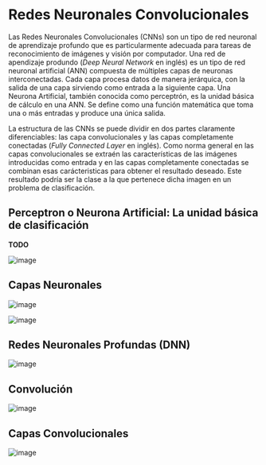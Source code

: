 
# Redes Neuronales Convolucionales

Las Redes Neuronales Convolucionales (CNNs) son un tipo de red neuronal de aprendizaje profundo que es particularmente adecuada para tareas de reconocimiento de imágenes y visión por computador. Una red de apendizaje produndo (*Deep Neural Network* en inglés) es un tipo de red neuronal artificial (ANN) compuesta de múltiples capas de neuronas interconectadas. Cada capa procesa datos de manera jerárquica, con la salida de una capa sirviendo como entrada a la siguiente capa. Una Neurona Artificial, también conocida como perceptrón, es la unidad básica de cálculo en una ANN. Se define como una función matemática que toma una o más entradas y produce una única salida.

La estructura de las CNNs se puede dividir en dos partes claramente diferenciables: las capa convolucionales y las capas completamente conectadas (*Fully Connected Layer* en inglés). Como norma general en las capas convolucionales se extraén las características de las imágenes introducidas como entrada y en las capas completamente conectadas se combinan esas carácteristicas para obtener el resultado deseado. Este resultado podría ser la clase a la que pertenece dicha imagen en un problema de clasificación.

## Perceptron o Neurona Artificial: La unidad básica de clasificación

**TODO**

![image](Images/CNN/perceptron.png)

## Capas  Neuronales

![image](Images/CNN/nonlinearboundary.png)

![image](Images/CNN/layer.png)

## Redes Neuronales Profundas (DNN)

![image](Images/CNN/dnn.png)

## Convolución

![image](Images/CNN/discreteconvolution.png)

## Capas Convolucionales

![image](Images/CNN/convolutionallayer.png)